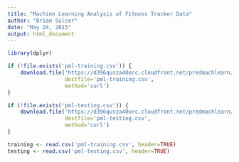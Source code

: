 ```yaml
---
title: "Machine Learning Analysis of Fitness Tracker Data"
author: "Brian Sulcer"
date: "May 24, 2015"
output: html_document
---
```


```r
library(dplyr)

if (!file.exists('pml-training.csv')) {
    download.file('https://d396qusza40orc.cloudfront.net/predmachlearn/pml-training.csv',
                  destfile='pml-training.csv',
                  method='curl')
}

if (!file.exists('pml-testing.csv')) {
    download.file('https://d396qusza40orc.cloudfront.net/predmachlearn/pml-testing.csv',
                  destfile='pml-testing.csv',
                  method='curl')
}

training <- read.csv('pml-training.csv', header=TRUE)
testing <- read.csv('pml-testing.csv', header=TRUE)
```
